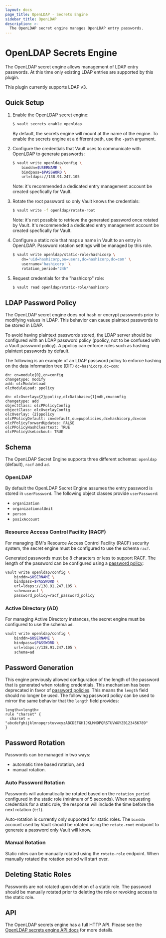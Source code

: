 ```yaml
---
layout: docs
page_title: OpenLDAP - Secrets Engine
sidebar_title: OpenLDAP
description: >-
  The OpenLDAP secret engine manages OpenLDAP entry passwords.
---
```


# OpenLDAP Secrets Engine

The OpenLDAP secret engine allows management of LDAP entry passwords. At this time
only existing LDAP entries are supported by this plugin.

This plugin currently supports LDAP v3.

## Quick Setup

1. Enable the OpenLDAP secret engine:

    ```sh
    $ vault secrets enable openldap
    ```

    By default, the secrets engine will mount at the name of the engine. To
    enable the secrets engine at a different path, use the `-path` argument.

2. Configure the credentials that Vault uses to communicate with OpenLDAP
    to generate passwords:

    ```sh
    $ vault write openldap/config \
        binddn=$USERNAME \
        bindpass=$PASSWORD \
        url=ldaps://138.91.247.105
    ```

    Note: it's recommended a dedicated entry management account be created specfically for Vault.

3. Rotate the root password so only Vault knows the credentials:

    ```sh
    $ vault write -f openldap/rotate-root
    ```

    Note: it's not possible to retrieve the generated password once rotated by Vault.
    It's recommended a dedicated entry management account be created specfically for Vault.

3. Configure a static role that maps a name in Vault to an entry in OpenLDAP.
    Password rotation settings will be managed by this role.

    ```sh
    $ vault write openldap/static-role/hashicorp \
        dn='uid=hashicorp,ou=users,dc=hashicorp,dc=com' \
        username='hashicorp' \
        rotation_period="24h"
    ```

4. Request credentials for the "hashicorp" role:

    ```sh
    $ vault read openldap/static-role/hashicorp
    ```

## LDAP Password Policy

The OpenLDAP secret engine does not hash or encrypt passwords prior to modifying 
values in LDAP. This behavior can cause plaintext passwords to be stored in LDAP.

To avoid having plaintext passwords stored, the LDAP server should be configured 
with an LDAP password policy (ppolicy, not to be confused with a Vault password 
policy).  A ppolicy can enforce rules such as hashing plaintext passwords by default.

The following is an example of an LDAP password policy to enforce hashing on the 
data information tree (DIT) `dc=hashicorp,dc=com`:

```
dn: cn=module{0},cn=config
changetype: modify
add: olcModuleLoad
olcModuleLoad: ppolicy

dn: olcOverlay={2}ppolicy,olcDatabase={1}mdb,cn=config
changetype: add
objectClass: olcPPolicyConfig
objectClass: olcOverlayConfig
olcOverlay: {2}ppolicy
olcPPolicyDefault: cn=default,ou=pwpolicies,dc=hashicorp,dc=com
olcPPolicyForwardUpdates: FALSE
olcPPolicyHashCleartext: TRUE
olcPPolicyUseLockout: TRUE
```  

## Schema

The OpenLDAP Secret Engine supports three different schemas: `openldap` (default),
`racf` and `ad`.

### OpenLDAP

By default the OpenLDAP Secret Engine assumes the entry password is stored in `userPassword`.
The following object classes provide `userPassword`:

* `organization`
* `organizationalUnit`
* `person`
* `posixAccount`

### Resource Access Control Facility (RACF)

For managing IBM's Resource Access Control Facility (RACF) security system, the secret
engine must be configured to use the schema `racf`.

Generated passwords must be 8 characters or less to support RACF. The length of the
password can be configured using a [password policy](/vault/docs/concepts/password-policies):

```bash
vault write openldap/config \
	binddn=$USERNAME \
	bindpass=$PASSWORD \
	url=ldaps://138.91.247.105 \
	schema=racf \
	password_policy=racf_password_policy
```

### Active Directory (AD)

For managing Active Directory instances, the secret engine must be configured to use the
schema `ad`.

```bash
vault write openldap/config \
	binddn=$USERNAME \
	bindpass=$PASSWORD \
	url=ldaps://138.91.247.105 \
	schema=ad
```

## Password Generation

This engine previously allowed configuration of the length of the password that is generated
when rotating credentials. This mechanism has been deprecated in favor of
[password policies](/vault/docs/concepts/password-policies). This means the `length` field should
no longer be used. The following password policy can be used to mirror the same behavior
that the `length` field provides:

```hcl
length=<length>
rule "charset" {
  charset = "abcdefghijklmnopqrstuvwxyzABCDEFGHIJKLMNOPQRSTUVWXYZ0123456789"
}
```

## Password Rotation

Passwords can be managed in two ways:

* automatic time based rotation, and
* manual rotation.

### Auto Password Rotation

Passwords will automatically be rotated based on the `rotation_period` configured
in the static role (minimum of 5 seconds). When requesting credentials for a static
role, the response will include the time before the next rotation (`ttl`).

Auto-rotation is currently only supported for static roles. The `binddn` account used
by Vault should be rotated using the `rotate-root` endpoint to generate a password
only Vault will know.

### Manual Rotation

Static roles can be manually rotated using the `rotate-role` endpoint. When manually
rotated the rotation period will start over.

## Deleting Static Roles

Passwords are not rotated upon deletion of a static role. The password should be manually
rotated prior to deleting the role or revoking access to the static role.

## API

The OpenLDAP secrets engine has a full HTTP API. Please see the [OpenLDAP secrets engine API docs](/vault/api-docs/secret/openldap)
for more details.
